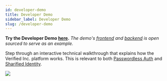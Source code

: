 ```yaml
---
id: developer-demo
title: Developer Demo
sidebar_label: Developer Demo
slug: /developer-demo
---
```


**Try the Developer Demo [here](https://developer.demo.sandbox-verifiedinc.com).** *The demo's [frontend](https://github.com/UnumID/Demo-Developer-Client) and [backend](https://github.com/UnumID/Demo-Developer-Server) is open sourced to serve as an example.*

Step through an interactive technical walkthrough that explains how the Verified Inc. platform works. 
This is relevant to both [Passwordless Auth](https://www.verified.inc/solutions/passwordless-auth)
and [Sharified Identity](https://www.verified.inc/solutions/sharified-identity).

![](/img/developer-demo.png)
